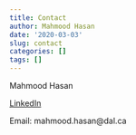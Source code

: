 ```yaml
---
title: Contact
author: Mahmood Hasan
date: '2020-03-03'
slug: contact
categories: []
tags: []
---
```


Mahmood Hasan

[LinkedIn](https://www.linkedin.com/in/mahmood-h/)

Email: mahmood.hasan@dal.ca
